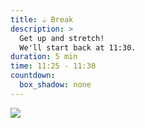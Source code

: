 ```yaml
---
title: ☕ Break
description: >
  Get up and stretch!
  We'll start back at 11:30.
duration: 5 min
time: 11:25 - 11:30
countdown:
  box_shadow: none
---
```


![](slides/img/eva-coffee.png)